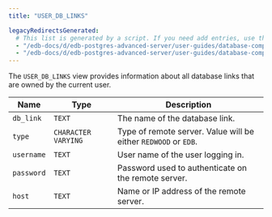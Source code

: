 ```yaml
---
title: "USER_DB_LINKS"

legacyRedirectsGenerated:
  # This list is generated by a script. If you need add entries, use the `legacyRedirects` key.
  - "/edb-docs/d/edb-postgres-advanced-server/user-guides/database-compatibility-for-oracle-developers-catalog-views-guide/13/user_db_links.html"
  - "/edb-docs/d/edb-postgres-advanced-server/user-guides/database-compatibility-for-oracle-developers-catalog-views-guide/latest/user_db_links.html"
---
```


<div id="user_db_links" class="registered_link"></div>

The `USER_DB_LINKS` view provides information about all database links that are owned by the current user.

| Name       | Type                | Description                                                     |
| ---------- | ------------------- | --------------------------------------------------------------- |
| `db_link`  | `TEXT`              | The name of the database link.                                  |
| `type`     | `CHARACTER VARYING` | Type of remote server. Value will be either `REDWOOD` or `EDB`. |
| `username` | `TEXT`              | User name of the user logging in.                               |
| `password` | `TEXT`              | Password used to authenticate on the remote server.             |
| `host`     | `TEXT`              | Name or IP address of the remote server.                        |
